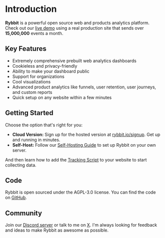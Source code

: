 
# Introduction

**Rybbit** is a powerful open source web and products analytics platform. Check out our [live demo](https://demo.rybbit.io) using a real production site that sends over **15,000,000** events a month.

## Key Features

- Extremely comprehensive prebuilt web analytics dashboards
- Cookieless and privacy-friendly
- Ability to make your dashboard public
- Support for organizations
- Cool visualizations
- Advanced product analytics like funnels, user retention, user journeys, and custom reports
- Quick setup on any website within a few minutes

## Getting Started

Choose the option that's right for you:

-   **Cloud Version:** Sign up for the hosted version at [rybbit.io/signup](https://rybbit.io/signup). Get up and running in minutes.
-   **Self-Host:** Follow our [Self-Hosting Guide](./self-hosting) to set up Rybbit on your own server.

And then learn how to add the [Tracking Script](./tracker) to your website to start collecting data.

## Code

Rybbit is open sourced under the AGPL-3.0 license. You can find the code on [GitHub](https://github.com/rybbit-io/rybbit).

## Community

Join our [Discord server](https://discord.gg/DEhGb4hYBj) or talk to me on [X](https://x.com/yang_frog). I'm always looking for feedback and ideas to make Rybbit as awesome as possible.
